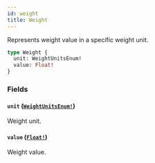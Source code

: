 ```yaml
---
id: weight
title: Weight
---
```


Represents weight value in a specific weight unit.

```graphql
type Weight {
  unit: WeightUnitsEnum!
  value: Float!
}
```

### Fields

#### `unit` ([`WeightUnitsEnum!`](/developer/api-reference/enums/weight-units-enum.mdx))

Weight unit.

#### `value` ([`Float!`](/developer/api-reference/scalars/float.mdx))

Weight value.
